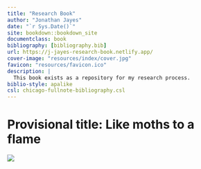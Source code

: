 ```yaml
--- 
title: "Research Book"
author: "Jonathan Jayes"
date: "`r Sys.Date()`"
site: bookdown::bookdown_site
documentclass: book
bibliography: [bibliography.bib]
url: https://j-jayes-research-book.netlify.app/
cover-image: "resources/index/cover.jpg"
favicon: "resources/favicon.ico"
description: |
  This book exists as a repository for my research process.
biblio-style: apalike
csl: chicago-fullnote-bibliography.csl
---
```


# Provisional title: Like moths to a flame {-}

![](resources/index/cover-3.jpg)

